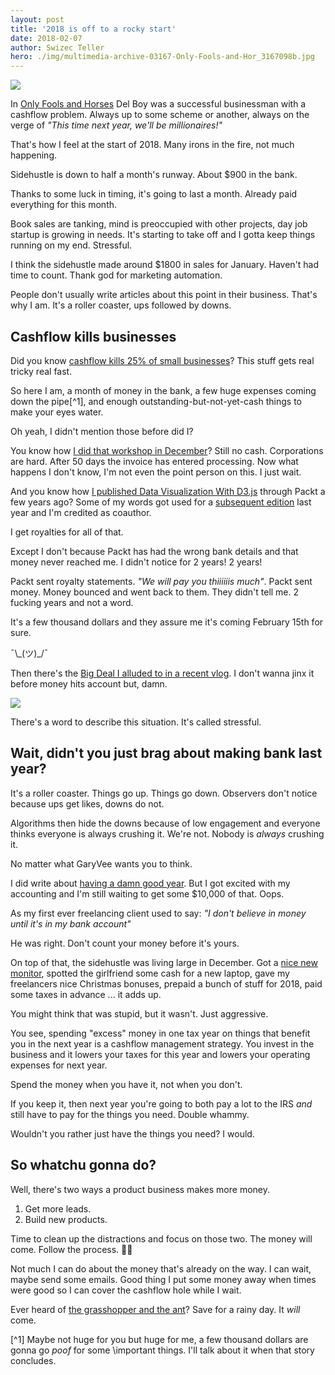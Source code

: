 ```yaml
---
layout: post
title: '2018 is off to a rocky start'
date: 2018-02-07
author: Swizec Teller
hero: ./img/multimedia-archive-03167-Only-Fools-and-Hor_3167098b.jpg
---
```

![](./img/multimedia-archive-03167-Only-Fools-and-Hor_3167098b.jpg)



In [Only Fools and Horses](https://en.wikipedia.org/wiki/Only_Fools_and_Horses) Del Boy was a successful businessman with a cashflow problem. Always up to some scheme or another, always on the verge of _"This time next year, we'll be millionaires!"_



That's how I feel at the start of 2018. Many irons in the fire, not much happening.



Sidehustle is down to half a month's runway. About $900 in the bank.



Thanks to some luck in timing, it's going to last a month. Already paid everything for this month.



Book sales are tanking, mind is preoccupied with other projects, day job startup is growing in needs. It's starting to take off and I gotta keep things running on my end. Stressful.



I think the sidehustle made around $1800 in sales for January. Haven't had time to count. Thank god for marketing automation.



People don't usually write articles about this point in their business. That's why I am. It's a roller coaster, ups followed by downs.



## Cashflow kills businesses



Did you know [cashflow kills 25% of small businesses](http://time.com/money/3888448/cash-flow-small-business-startups/)? This stuff gets real tricky real fast.



So here I am, a month of money in the bank, a few huge expenses coming down the pipe\[^1], and enough outstanding-but-not-yet-cash things to make your eyes water.



Oh yeah, I didn't mention those before did I?



You know how [I did that workshop in December](https://swizec.com/blog/teaching-backend-devs-react-redux-stubhub-boston/swizec/7952)? Still no cash. Corporations are hard. After 50 days the invoice has entered processing. Now what happens I don't know, I'm not even the point person on this. I just wait.



And you know how [I published Data Visualization With D3.js](https://www.packtpub.com/web-development/data-visualization-d3js) through Packt a few years ago? Some of my words got used for a [subsequent edition](https://www.packtpub.com/web-development/d3js-4x-data-visualization-third-edition) last year and I'm credited as coauthor.



I get royalties for all of that.



Except I don't because Packt has had the wrong bank details and that money never reached me. I didn't notice for 2 years! 2 years!



Packt sent royalty statements. _"We will pay you thiiiiiis much"_. Packt sent money. Money bounced and went back to them. They didn't tell me. 2 fucking years and not a word.



It's a few thousand dollars and they assure me it's coming February 15th for sure.



¯\\\_(ツ)\_/¯



Then there's the [Big Deal I alluded to in a recent vlog](https://www.youtube.com/watch?v=k5wayr6tYzY&t=1s). I don't wanna jinx it before money hits account but, damn.



![](https://memegenerator.net/img/instances/500x/62709854/damn-girl-you-thicker-than-a-bowl-of-oatmeal.jpg)



There's a word to describe this situation. It's called stressful.



## Wait, didn't you just brag about making bank last year?



It's a roller coaster. Things go up. Things go down. Observers don't notice because ups get likes, downs do not.



Algorithms then hide the downs because of low engagement and everyone thinks everyone is always crushing it. We're not. Nobody is _always_ crushing it.



No matter what GaryVee wants you to think.



I did write about [having a damn good year](https://swizec.com/blog/how-i-sidehustled-72167-last-year-and-what-i-wanna-do-next/swizec/8016). But I got excited with my accounting and I'm still waiting to get some $10,000 of that. Oops.



As my first ever freelancing client used to say: _"I don't believe in money until it's in my bank account"_



He was right. Don't count your money before it's yours.



On top of that, the sidehustle was living large in December. Got a [nice new monitor](https://swizec.com/blog/new-5k-monitor-lg-ultrafine-5k/swizec/7955), spotted the girlfriend some cash for a new laptop, gave my freelancers nice Christmas bonuses, prepaid a bunch of stuff for 2018, paid some taxes in advance ... it adds up.



You might think that was stupid, but it wasn't. Just aggressive.



You see, spending "excess" money in one tax year on things that benefit you in the next year is a cashflow management strategy. You invest in the business and it lowers your taxes for this year and lowers your operating expenses for next year.



Spend the money when you have it, not when you don't.



If you keep it, then next year you're going to both pay a lot to the IRS _and_ still have to pay for the things you need. Double whammy.



Wouldn't you rather just have the things you need? I would.



## So whatchu gonna do?



Well, there's two ways a product business makes more money.



1. Get more leads.
2. Build new products.



Time to clean up the distractions and focus on those two. The money will come. Follow the process. 🙏🏻



Not much I can do about the money that's already on the way. I can wait, maybe send some emails. Good thing I put some money away when times were good so I can cover the cashflow hole while I wait.



Ever heard of [the grasshopper and the ant](https://en.wikipedia.org/wiki/The_Ant_and_the_Grasshopper)? Save for a rainy day. It _will_ come.



\[^1] Maybe not huge for you but huge for me, a few thousand dollars are gonna go _poof_ for some \\important things. I'll talk about it when that story concludes.